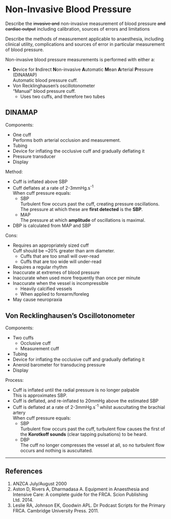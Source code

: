 # Non-Invasive Blood Pressure

:::CICM
Describe the ~~invasive and~~ non-invasive measurement of blood pressure ~~and cardiac output~~ including calibration, sources of errors and limitations
:::

:::ANZCA
Describe the methods of measurement applicable to anaesthesia, including clinical utility, complications and sources of error in particular measurement of blood pressure.
:::

Non-invasive blood pressure measurements is performed with either a:

* **D**evice for **I**ndirect **N**on-invasive **A**utomatic **M**ean **A**rterial **P**ressure (DINAMAP)\
Automatic blood pressure cuff.
* Von Recklinghausen's oscillotonometer\
"Manual" blood pressure cuff.
    * Uses two cuffs, and therefore two tubes


## DINAMAP

Components:

* One cuff\
Performs both arterial occlusion and measurement.
* Tubing
* Device for inflating the occlusive cuff and gradually deflating it
* Pressure transducer
* Display

Method:

* Cuff is inflated above SBP
* Cuff deflates at a rate of 2-3mmHg.s^-1^\
When cuff pressure equals:
    * SBP\
    Turbulent flow occurs past the cuff, creating pressure oscillations. The pressure at which these are **first detected** is the **SBP**.
    * MAP\
    The pressure at which **amplitude** of oscillations is maximal.
* DBP is calculated from MAP and SBP


Cons:

* Requires an appropriately sized cuff\
Cuff should be ~20% greater than arm diameter.
    * Cuffs that are too small will over-read
    * Cuffs that are too wide will under-read
* Requires a regular rhythm
* Inaccurate at extremes of blood pressure
* Inaccurate when used more frequently than once per minute
* Inaccurate when the vessel is incompressible
    * Heavily calcified vessels
    * When applied to forearm/foreleg
* May cause neuropraxia


## Von Recklinghausen's Oscillotonometer

Components:

* Two cuffs
    * Occlusive cuff
    * Measurement cuff
* Tubing
* Device for inflating the occlusive cuff and gradually deflating it
* Aneroid barometer for transducing pressure
* Display

Process:

* Cuff is inflated until the radial pressure is no longer palpable\
This is approximates SBP.
* Cuff is deflated, and re-inflated to 20mmHg above the estimated SBP
* Cuff is deflated at a rate of 2-3mmHg.s^-1^ whilst auscultating the brachial artery\
When cuff pressure equals:
    * SBP\
    Turbulent flow occurs past the cuff, turbulent flow causes the first of the **Korotkoff sounds** (clear tapping pulsations) to be heard.
    * DBP\
    The cuff no longer compresses the vessel at all, so no turbulent flow occurs and nothing is auscultated. 


---

## References

1. ANZCA July/August 2000
2. Aston D, Rivers A, Dharmadasa A. Equipment in Anaesthesia and Intensive Care: A complete guide for the FRCA. Scion Publishing Ltd. 2014.
3. Leslie RA, Johnson EK, Goodwin APL. Dr Podcast Scripts for the Primary FRCA. Cambridge University Press. 2011.
